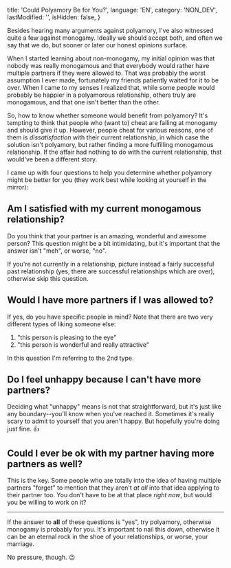   title: 'Could Polyamory Be for You?',
  language: 'EN',
  category: 'NON_DEV',
  lastModified: '',
  isHidden: false,
}

Besides hearing many arguments against polyamory, I've also witnessed quite a few against monogamy. Ideally we should accept both, and often we say that we do, but sooner or later our honest opinions surface.

When I started learning about non-monogamy, my initial opinion was that nobody was really monogamous and that everybody would rather have multiple partners if they were allowed to. That was probably the worst assumption I ever made, fortunately my friends patiently waited for it to be over. When I came to my senses I realized that, while some people would probably be happier in a polyamorous relationship, others truly are monogamous, and that one isn't better than the other.

So, how to know whether someone would benefit from polyamory? It's tempting to think that people who (want to) cheat are failing at monogamy and should give it up. However, people cheat for various reasons, one of them is _dissatisfaction_ with their current relationship, in which case the solution isn't polyamory, but rather finding a more fulfilling monogamous relationship. If the affair had nothing to do with the current relationship, that would've been a different story.

I came up with four questions to help you determine whether polyamory might be better for you (they work best while looking at yourself in the mirror):

## Am I satisfied with my current monogamous relationship?

Do you think that your partner is an amazing, wonderful and awesome person? This question might be a bit intimidating, but it's important that the answer isn't "meh", or worse, "no".

If you're not currently in a relationship, picture instead a fairly successful past relationship (yes, there are successful relationships which are over), otherwise skip this question.

## Would I have more partners if I was allowed to?

If yes, do you have specific people in mind? Note that there are two very different types of liking someone else:

  1. "this person is pleasing to the eye"
  2. "this person is wonderful and really attractive"

In this question I'm referring to the 2nd type.

## Do I feel unhappy because I can't have more partners?

Deciding what "unhappy" means is not that straightforward, but it's just like any boundary--you'll know when you've reached it. Sometimes it's really scary to admit to yourself that you aren't happy. But hopefully you're doing just fine. 👍

## Could I ever be ok with my partner having more partners as well?

This is the key. Some people who are totally into the idea of having multiple partners "forget" to mention that they aren't _at all_ into that idea applying to their partner too. You don't have to be at that place _right now_, but would you be willing to work on it?

---

If the answer to **all** of these questions is "yes", try polyamory, otherwise monogamy is probably for you. It's important to nail this down, otherwise it can be an eternal rock in the shoe of your relationships, or worse, your marriage.

No pressure, though. 😉
